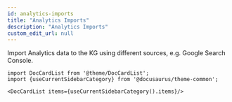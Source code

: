 ```yaml
---
id: analytics-imports
title: "Analytics Imports"
description: "Analytics Imports"
custom_edit_url: null
---
```




Import Analytics data to the KG using different sources, e.g. Google Search Console.



```mdx-code-block
import DocCardList from '@theme/DocCardList';
import {useCurrentSidebarCategory} from '@docusaurus/theme-common';

<DocCardList items={useCurrentSidebarCategory().items}/>
```
      